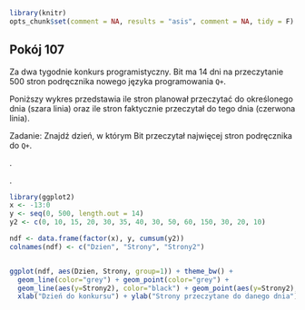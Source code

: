 ```r
library(knitr)
opts_chunk$set(comment = NA, results = "asis", comment = NA, tidy = F)
```

## Pokój 107

Za dwa tygodnie konkurs programistyczny. Bit ma 14 dni na przeczytanie 500 stron podręcznika nowego języka programowania `Q+`. 

Poniższy wykres przedstawia ile stron planował przeczytać do określonego dnia (szara linia) oraz ile stron faktycznie przeczytał do tego dnia (czerwona linia).

Zadanie: Znajdź dzień, w którym Bit przeczytał najwięcej stron podręcznika do `Q+`.

.

.

```r
library(ggplot2)
x <- -13:0
y <- seq(0, 500, length.out = 14)
y2 <- c(0, 10, 15, 20, 30, 35, 40, 30, 50, 60, 150, 30, 20, 10)

ndf <- data.frame(factor(x), y, cumsum(y2))
colnames(ndf) <- c("Dzien", "Strony", "Strony2")


ggplot(ndf, aes(Dzien, Strony, group=1)) + theme_bw() + 
  geom_line(color="grey") + geom_point(color="grey") +
  geom_line(aes(y=Strony2), color="black") + geom_point(aes(y=Strony2), color="black") +
  xlab("Dzień do konkursu") + ylab("Strony przeczytane do danego dnia")
 
```

